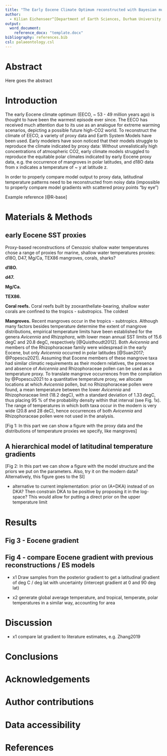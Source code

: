 ```yaml
---
title: "The Early Eocene Climate Optimum reconstructed with Bayesian multi-proxy integration"
author: 
  - Kilian Eichenseer^[Department of Earth Sciences, Durham University, South Road, DH1 3LE, Durham, United Kingdom] and Lewis A. Jones^[Centro de Investigación Mariña, Grupo de Ecoloxía Animal, Universidade de Vigo, 36310 Vigo, Spain]
output: 
  word_document:
    reference_docx: "template.docx"
bibliography: references.bib
csl: palaeontology.csl
---
```


<!-- discarded titles: 
Modelling latitudinal temperature gradients from geological proxies: An early Eocene example
-->

Abstract
===============================================================================

Here goes the abstract

# Introduction

The early Eocene climate optimum (EECO, ~ 53 - 49 million years ago) is thought to have been the warmest episode ever since. The EECO has received much attention due to its use as an analogue for extreme warming scenarios, depicting a possible future high-CO2 world. To reconstruct the climate of EECO, a variety of proxy data and Earth System Models have been used. Early modelers have soon noticed that their models struggle to reproduce the climate indicated by proxy data: Without unrealistically high concentrations of atmospheric CO2, early climate models struggled to reproduce the equitable polar climates indicated by early Eocene proxy data, e.g. the occurrence of mangroves in polar latitudes, and d18O data from x indicates a temperature of ~ y at latitude z.  

In order to properly compare model output to proxy data, latitudinal temperature patterns need to be reconstructed from noisy data (impossible to properly compare model gradients with scattered proxy points "by eye")



Example reference [@R-base]

# Materials & Methods

## early Eocene SST proxies

Proxy-based reconstructions of Cenozoic shallow water temperatures chose a range of proxies for marine, shallow water temperatures
proxies: d18O, D47, Mg/Ca, TEX86
mangroves, corals, sharks?



**d18O.**

**d47.**

**Mg/Ca.**

**TEX86.**

**Coral reefs.** Coral reefs built by zooxanthellate-bearing, shallow water corals are confined to the tropics - substropics. The coldest 


**Mangroves.** Recent mangroves occur in the tropics - subtropics. Although many factors besides temperature determine the extent of mangrove distributions, empirical temperature limits have been established for the genera *Avicennia* and *Rhizophora*, with lower mean annual SST limits of 15.6 degC and 20.8 degC, respectively [@Quisthoudt2012]. Both *Avicennia* and members of the Rhizophoraceae family were widespread in the early Eocene, but only *Avicennia* occurred in polar latitudes [@Suan2017; @Popescu2021]. Assuming that Eocene members of these mangrove taxa had similar climatic requirements as their modern relatives, the presence and absence of *Avicennia* and Rhizophoraceae pollen can be used as a temperature proxy. To translate mangrove occurrences from the compilation by @Popescu2021 to a quantitative temperature proxy, we allocate locations at which *Avicennia* pollen, but no Rhizophoraceae pollen were found, a mean temperature between the lower *Avicennia* and Rhizophoraceae limit (18.2 degC), with a standard deviation of 1.33 degC, thus placing 95 % of the probability density within that interval (see Fig. 1x). The range of temperatures in which both taxa occur in the modern is very wide (20.8 and 28 deC), hence occurrences of both *Avicennia* and Rhizophoraceae pollen were not used in the analysis.



[Fig 1: In this part we can show a figure with the proxy data and the distributions of temperature proxies we specify, like mangroves]

## A hierarchical model of latitudinal temperature gradients ##


[Fig 2: In this part we can show a figure with the model structure and the priors we put on the parameters. Also, try it on the modern data? Alternatively, this figure goes to the SI]


- alternative to current implementation: prior on (A+DKA) instead of on DKA? Then constrain DKA to be positive by proposing it in the log-space? This would allow for putting a direct prior on the upper temperature limit

# Results

## Fig 3 - Eocene gradient
## Fig 4 - compare Eocene gradient with previous reconstructions / ES models

- x1 Draw samples from the posterior gradient to get a latitudinal gradient of deg C / deg lat with uncertainty (intercept gradient at 0 and 90 deg lat)

- x2 generate global average temperature, and tropical, temperate, polar temperatures in a similar way, accounting for area

# Discussion

- x1 compare lat gradient to literature estimates, e.g. Zhang2019

# Conclusions

# Acknowledgements

# Author contributions

# Data accessibility

# References

